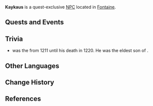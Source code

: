 {{Meta
<!-- Remove this template after adding the missing info -->
|missing_NPC_profile  = yes
}}
{{Character Infobox
|type             = Quest NPC
|image            = NPC Kaykaus.png
|realname         = <!-- Optional, if different from in-game name -->
|deceased         = <!-- Past (for deceased prior to events of the game) or free response -->
|region           = Fontaine
|location         = Fontaine
|affiliation       = The Eremites
|title            = 

|ancestry         = <!-- Clan/family -->
|father           = 
|mother           = 
|spouse           = 
|sibling          = 
|child            = 
|relative         = 

|voiceEN          = 
|voiceCN          = 
|voiceJP          = 
|voiceKR          = 
|dialoguereward   = 
}}
'''Kaykaus''' is a quest-exclusive [[NPC]] located in [[Fontaine]].
<!--
==Location==
{{subst:#tag:gallery|
NPC Location {{subst:#titleparts:{{subst:PAGENAME}}}}.png{{subst:!}}{{subst:#titleparts:{{subst:PAGENAME}}}}'s location
NPC Location {{subst:#titleparts:{{subst:PAGENAME}}}} Context.png{{subst:!}}Additional context
}}

==Profile==
''(To be added.)''

===Appearance===
''(To be added.)''
-->
==Quests and Events==
{{Quests and Events}}
<!--
==Idle Quotes==
{{Dialogue Start}}
: {{DIcon|Idle}} {{Tx}}
:: {{A|VO {{subst:PAGENAME}} 01.ogg}} "{{Tx}}"
{{Dialogue End}}

==Dialogue==
{{Dialogue Start}}
:'''{{subst:PAGENAME}}:''' 
:{{DIcon}}
{{Dialogue End}}
--><!--
==Event Dialogue==
===Event Name===
{{Dialogue Start}}
:'''{{subst:PAGENAME}}:'''
{{Dialogue End}}
-->
==Trivia==
*{{w|Kaykaus I}} was the {{w|Sultanate of Rum|Sultan of Rûm}} from 1211 until his death in 1220. He was the eldest son of {{w|Kaykhusraw I}}.

==Other Languages==
{{Other Languages|default_hidden=1
|en      = Kaykaus
|zhs     = 凯伊卡
|zhs_rm  = Kǎiyīkǎ
|zht     = 凱伊卡
|zht_rm  = Kǎiyīkǎ
|ja      = カイカーウス
|ja_rm   = Kaikaausu
|ko      = 케이카
|es      = Kaykaus
|fr      = Kaykaus
|ru      = Кейкаус
|th      = Kaykaus
|vi      = Kaykaus
|de      = Kaykaus
|id      = Kaykaus
|pt      = Kayky
|tr      = Kaykaus
|it      = Kaykaus
}}

==Change History==
{{Change History|4.0}}

==References==
{{Reflist}}
